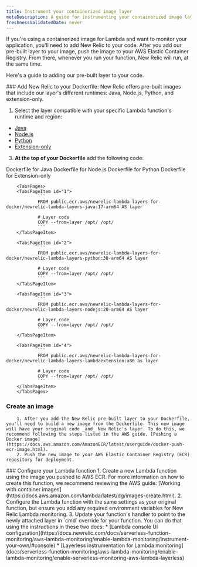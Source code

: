 ```yaml
---
title: Instrument your containerized image layer
metaDescription: A guide for instrumenting your containerized image layer with New Relic.
freshnessValidatedDate: never
---
```


If you're using a containerized image for Lambda and want to monitor your application, you'll need to add New Relic to your code. After you add our pre-built layer to your image, push the image to your AWS Elastic Container Registry. From there, whenever you run your function, New Relic will run, at the same time. 

Here's a guide to adding our pre-built layer to your code. 

<Steps>
<Step>
### Add New Relic to your Dockerfile:
New Relic offers pre-built images that include our layer's different runtimes: Java, Node.js, Python, and extension-only.

1. Select the layer compatible with your specific Lambda function's runtime and region:
 * [Java](https://gallery.ecr.aws/newrelic-lambda-layers-for-docker/newrelic-lambda-layers-java)
 * [Node.js](https://gallery.ecr.aws/newrelic-lambda-layers-for-docker/newrelic-lambda-layers-nodejs) 
 * [Python](https://gallery.ecr.aws/x6n7b2o2/newrelic-lambda-layers-python)
 * [Extension-only](https://gallery.ecr.aws/newrelic-lambda-layers-for-docker/newrelic-lambda-layers-lambdaextension)
3. **At the top of your Dockerfile** add the following code: 

 <Tabs>
        <TabsBar>
                <TabsBarItem id="1">Dockerfile for Java</TabsBarItem>
                <TabsBarItem id="2">Dockerfile for Node.js</TabsBarItem>
                <TabsBarItem id="3">Dockerfile for Python</TabsBarItem>
                <TabsBarItem id="4">Dockerfile for Extension-only</TabsBarItem>
        </TabsBar>

        <TabsPages>
        <TabsPageItem id="1">
                ```
                FROM public.ecr.aws/newrelic-lambda-layers-for-docker/newrelic-lambda-layers-java:17-arm64 AS layer

                # Layer code
                COPY --from=layer /opt/ /opt/
                ```
        </TabsPageItem>

        <TabsPageItem id="2">
                ```
                FROM public.ecr.aws/newrelic-lambda-layers-for-docker/newrelic-lambda-layers-python:38-arm64 AS layer

                # Layer code
                COPY --from=layer /opt/ /opt/
                ```
        </TabsPageItem>

        <TabsPageItem id="3">
                ```
                FROM public.ecr.aws/newrelic-lambda-layers-for-docker/newrelic-lambda-layers-nodejs:20-arm64 AS layer

                # Layer code
                COPY --from=layer /opt/ /opt/
                ```
        </TabsPageItem>

        <TabsPageItem id="4">
                ```
                FROM public.ecr.aws/newrelic-lambda-layers-for-docker/newrelic-lambda-layers-lambdaextension:x86 as layer

                # Layer code
                COPY --from=layer /opt/ /opt/
                ```
        </TabsPageItem>
        </TabsPages>
</Tabs>

</Step>
<Step>

### Create an image
        1. After you add the New Relic pre-built layer to your Dockerfile, you'll need to build a new image from the Dockerfile. This new image will have your original code _and_ New Relic's layer. To do this, we recommend following the steps listed in the AWS guide, [Pushing a Docker image](https://docs.aws.amazon.com/AmazonECR/latest/userguide/docker-push-ecr-image.html).
        2. Push the new image to your AWS Elastic Container Registry (ECR) repository for deployment.
</Step>

<Step>
### Configure your Lambda function
        1. Create a new Lambda function using the image you pushed to AWS ECR. For more information on how to create this function, we recommend reviewing the AWS guide: [Working with container images](https://docs.aws.amazon.com/lambda/latest/dg/images-create.html).
        2. Configure the Lambda function with the same settings as your original function, but ensure you add any required environment variables for New Relic Lambda monitoring.
        3. Update your function's handler to point to the newly attached layer in `cmd` override for your function. You can do that using the instructions in these two docs:
                * [Lambda console UI configuration](https://docs.newrelic.com/docs/serverless-function-monitoring/aws-lambda-monitoring/enable-lambda-monitoring/instrument-your-own/#console)
                * [Layerless instrumentation for Lambda monitoring](docs/serverless-function-monitoring/aws-lambda-monitoring/enable-lambda-monitoring/enable-serverless-monitoring-aws-lambda-layerless)
</Step>
</Steps>
